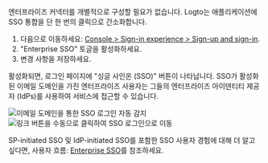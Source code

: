 엔터프라이즈 커넥터를 개별적으로 구성할 필요가 없습니다. Logto는 애플리케이션에 SSO 통합을 단 한 번의 클릭으로 간소화합니다.

1. 다음으로 이동하세요: [Console > Sign-in experience > Sign-up and sign-in](https://cloud.logto.io/to/sign-in-experience/sign-up-and-sign-in).
2. "Enterprise SSO" 토글을 활성화하세요.
3. 변경 사항을 저장하세요.

활성화되면, 로그인 페이지에 "싱글 사인온 (SSO)" 버튼이 나타납니다. SSO가 활성화된 이메일 도메인을 가진 엔터프라이즈 사용자는 그들의 엔터프라이즈 아이덴티티 제공자 (IdPs)를 사용하여 서비스에 접근할 수 있습니다.

![이메일 도메인을 통한 SSO 로그인 자동 감지](../assets/sso-email-auto-navigation.png)
![링크 버튼을 수동으로 클릭하여 SSO 로그인으로 이동](../assets/sso-link-button-navigation.png)

SP-initiated SSO 및 IdP-initiated SSO를 포함한 SSO 사용자 경험에 대해 더 알고 싶다면, 사용자 흐름: [Enterprise SSO](/end-user-flows/enterprise-sso)를 참조하세요.
